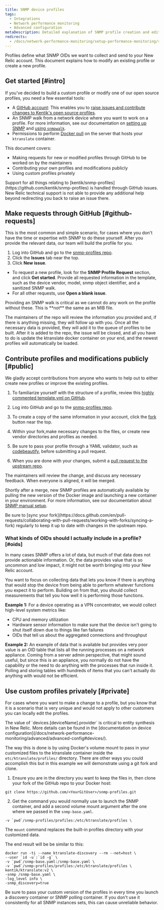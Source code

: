```yaml
---
title: SNMP device profiles
tags:
  - Integrations
  - Network performance monitoring
  - Advanced configuration
metaDescription: Detailed explanation of SNMP profile creation and editing in New Relic.
redirects:
  - /docs/network-performance-monitoring/setup-performance-monitoring/snmp-profiles/
---
```


Profiles define what SNMP OIDs we want to collect and send to your New Relic account. This document explains how to modify an existing profile or create a new profile.

## Get started [#intro]

If you've decided to build a custom profile or modify one of our open source profiles, you need a few essential tools:

* A [GitHub account](https://github.com/): This enables you to [raise issues and contribute changes to Kentik's open source profiles](https://github.com/kentik/snmp-profiles).
* An SNMP walk from a network device where you want to work on a profile. For more information, see our documentation on [setting up SNMP](/docs/network-performance-monitoring/setup-performance-monitoring/snmp-performance-monitoring/) and [using `snmpwalk`](/docs/network-performance-monitoring/troubleshooting/snmp-walk/).
* Permissions to perform [Docker pull](https://docs.docker.com/engine/reference/commandline/pull/) on the server that hosts your `ktranslate` container.

This document covers:

* Making requests for new or modified profiles through GitHub to be worked on by the maintainers
* Contributing your own profiles and modifications publicly
* Using custom profiles privately

<Callout variant="tip">
  Support for all things relating to [kentik/snmp-profiles](https://github.com/kentik/snmp-profiles) is handled through GitHub issues. New Relic technical support is not able to provide any additional help beyond redirecting you back to raise an issue there.
</Callout>

## Make requests through GitHub [#github-requests]

This is the most common and simple scenario, for cases where you don't have the time or expertise with SNMP to do these yourself. After you provide the relevant data, our team will build the profile for you.

1. Log into GitHub and go to the [snmp-profiles repo](https://github.com/kentik/snmp-profiles).
2. Click the **Issues** tab near the top.
3. Click **New issue**.

* To request a new profile, look for the **SNMP Profile Request** section, and click **Get started**. Provide all requested information in the template, such as the device vendor, model, snmp object identifier, and a sanitized SNMP walk.
* For all other requests, use **Open a blank issue**.

<Callout variant="tip">
  Providing an SNMP walk is critical as we cannot do any work on the profile without these.  This is **not** the same as an MIB file.
</Callout>

The maintainers of the repo will review the information you provided and, if there is anything missing, they will follow up with you. Once all the necessary data is provided, they will add it to the queue of profiles to be built. After it is added to the repo, the issue will be closed, and all you have to do is update the ktranslate docker container on your end, and the newest profiles will automatically be loaded.

## Contribute profiles and modifications publicly [#public]

We gladly accept contributions from anyone who wants to help out to either create new profiles or improve the existing profiles.

1. To familiarize yourself with the structure of a profile, review this [highly commented template.yml on GitHub](https://github.com/kentik/snmp-profiles/blob/main/profiles/kentik_snmp/_template.yml).

2. Log into GitHub and go to the [snmp-profiles repo](https://github.com/kentik/snmp-profiles).

3. To create a copy of the same information in your account, click the [fork](https://docs.github.com/en/get-started/quickstart/fork-a-repo) button near the top.

4. Within your fork,make necessary changes to the files, or create new vendor directories and profiles as needed.

5. Be sure to pass your profile through a YAML validator, such as [codebeautify](https://codebeautify.org/yaml-validator), before submitting a pull request.

6. When you are done with your changes, submit a [pull request to the upstream repo](https://docs.github.com/en/pull-requests/collaborating-with-pull-requests/proposing-changes-to-your-work-with-pull-requests/creating-a-pull-request).

The maintainers will review the change, and discuss any necessary feedback. When everyone is aligned, it will be merged.

Shortly after a merge, new SNMP profiles are automatically available by pulling the new version of the Docker image and launching a new container in your environment. For more information, see our documentation about [SNMP manual setup](https://docs.newrelic.com/docs/network-performance-monitoring/setup-performance-monitoring/snmp-performance-monitoring/#manual-setup).

<Callout variant="tip">
  Be sure to [sync your fork](https://docs.github.com/en/pull-requests/collaborating-with-pull-requests/working-with-forks/syncing-a-fork) regularly to keep it up to date with changes in the upstream repo.
</Callout>

### What kinds of OIDs should I actually include in a profile? [#oids]

In many cases SNMP offers a lot of data, but much of that data does not provide actionable information. Or, the data provides value that is so uncommon and low impact, it might not be worth bringing into your New Relic account.

You want to focus on collecting data that lets you know if there is anything that would stop the device from being able to perform whatever functions you expect it to perform. Building on from that, you should collect measurements that tell you how well it is performing those functions.

**Example 1:** For a device operating as a VPN concentrator, we would collect high-level system metrics like:

* CPU and memory utilization
* Hardware sensor information to make sure that the device isn't going to shut itself down due to things like fan failures
* OIDs that tell us about the aggregated connections and throughput

**Example 2:** An example of data that is available but provides very poor value is an OID table that lists all the running processes on a network appliance. Coming from a server admin perspective, that might sound useful, but since this is an appliance, you normally do not have the capability or the need to do anything with the processes that run inside it. Polling and storing tables with hundreds of items that you can't actually do anything with would not be efficient.

## Use custom profiles privately [#private]

For cases where you want to make a change to a profile, but you know that it is a scenario that is very unique and would not apply to other customers you can locally edit the profiles.

<Callout variant="tip">
  The value of `devices.[deviceName].provider` is critical to entity synthesis in New Relic. More details can be found in the [documentation on device configuration](/docs/network-performance-monitoring/advanced/advanced-config#devices/).
</Callout>

The way this is done is by using Docker's volume mount to pass in your customized files to the ktranslate container inside the `etc/ktranslate/profiles/` directory.
There are other ways you could accomplish this but in this example we will demonstrate using a git fork and clone.

1. Ensure you are in the directory you want to keep the files in, then clone your fork of the GitHub repo to your Docker host:

```pwd
git clone https://github.com/<YourGitUser>/snmp-profiles.git
```

2. Get the command you would normally use to launch the SNMP container, and add a second volume mount argument after the one where we passed in the `snmp-base.yaml`.

```
-v `pwd`/snmp-profiles/profiles:/etc/ktranslate/profiles \
```

The `mount` command replaces the built-in profiles directory with your customized data.

The end result will be be similar to this:

```
docker run -ti --name ktranslate-discovery --rm --net=host \
--user `id -u`:`id -g` \
-v `pwd`/snmp-base.yaml:/snmp-base.yaml \
-v `pwd`/snmp-profiles/profiles:/etc/ktranslate/profiles \
kentik/ktranslate:v2 \
-snmp /snmp-base.yaml \
-log_level info \
-snmp_discovery=true
```

<Callout variant="tip">
  Be sure to pass your custom version of the profiles in every time you launch a discovery container or SNMP polling container. If you don't use it consistently for all SNMP instances sets, this can cause unreliable behavior.
</Callout>

